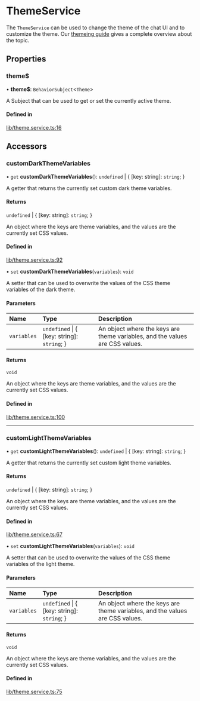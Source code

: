 # ThemeService

The `ThemeService` can be used to change the theme of the chat UI and to customize the theme. Our [themeing guide](../concepts/themeing-and-css.mdx) gives a complete overview about the topic.

## Properties

### theme$

• **theme$**: `BehaviorSubject`<`Theme`\>

A Subject that can be used to get or set the currently active theme.

#### Defined in

[lib/theme.service.ts:16](https://github.com/GetStream/stream-chat-angular/blob/470b4fe/projects/stream-chat-angular/src/lib/theme.service.ts#L16)

## Accessors

### customDarkThemeVariables

• `get` **customDarkThemeVariables**(): `undefined` \| { [key: string]: `string`;  }

A getter that returns the currently set custom dark theme variables.

#### Returns

`undefined` \| { [key: string]: `string`;  }

An object where the keys are theme variables, and the values are the currently set CSS values.

#### Defined in

[lib/theme.service.ts:92](https://github.com/GetStream/stream-chat-angular/blob/470b4fe/projects/stream-chat-angular/src/lib/theme.service.ts#L92)

• `set` **customDarkThemeVariables**(`variables`): `void`

A setter that can be used to overwrite the values of the CSS theme variables of the dark theme.

#### Parameters

| Name | Type | Description |
| :------ | :------ | :------ |
| `variables` | `undefined` \| { [key: string]: `string`;  } | An object where the keys are theme variables, and the values are CSS values. |

#### Returns

`void`

An object where the keys are theme variables, and the values are the currently set CSS values.

#### Defined in

[lib/theme.service.ts:100](https://github.com/GetStream/stream-chat-angular/blob/470b4fe/projects/stream-chat-angular/src/lib/theme.service.ts#L100)

___

### customLightThemeVariables

• `get` **customLightThemeVariables**(): `undefined` \| { [key: string]: `string`;  }

A getter that returns the currently set custom light theme variables.

#### Returns

`undefined` \| { [key: string]: `string`;  }

An object where the keys are theme variables, and the values are the currently set CSS values.

#### Defined in

[lib/theme.service.ts:67](https://github.com/GetStream/stream-chat-angular/blob/470b4fe/projects/stream-chat-angular/src/lib/theme.service.ts#L67)

• `set` **customLightThemeVariables**(`variables`): `void`

A setter that can be used to overwrite the values of the CSS theme variables of the light theme.

#### Parameters

| Name | Type | Description |
| :------ | :------ | :------ |
| `variables` | `undefined` \| { [key: string]: `string`;  } | An object where the keys are theme variables, and the values are CSS values. |

#### Returns

`void`

An object where the keys are theme variables, and the values are the currently set CSS values.

#### Defined in

[lib/theme.service.ts:75](https://github.com/GetStream/stream-chat-angular/blob/470b4fe/projects/stream-chat-angular/src/lib/theme.service.ts#L75)

